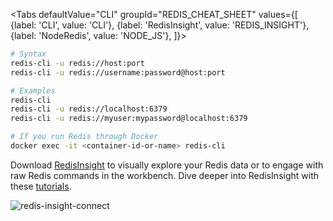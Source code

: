 
<Tabs
  defaultValue="CLI"
  groupId="REDIS_CHEAT_SHEET"
  values={[
    {label: 'CLI', value: 'CLI'},
    {label: 'RedisInsight', value: 'REDIS_INSIGHT'},
    {label: 'NodeRedis', value: 'NODE_JS'},
  ]}>

<TabItem value="CLI">

```sh
# Syntax
redis-cli -u redis://host:port
redis-cli -u redis://username:password@host:port

# Examples
redis-cli
redis-cli -u redis://localhost:6379
redis-cli -u redis://myuser:mypassword@localhost:6379

# If you run Redis through Docker
docker exec -it <container-id-or-name> redis-cli

```

</TabItem>

<TabItem value="REDIS_INSIGHT">

Download <u>[RedisInsight](https://redis.com/redis-enterprise/redis-insight/)</u> to visually explore your Redis data or to engage with raw Redis commands in the workbench. Dive deeper into RedisInsight with these <u>[tutorials](/explore/redisinsight/)</u>.

![redis-insight-connect](./images/redis-insight-connect.png)

</TabItem>

<TabItem value="NODE_JS">

</TabItem>

</Tabs>

